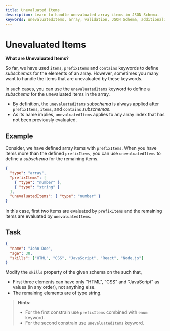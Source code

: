 ```yaml
---
title: Unevaluated Items
description: Learn to handle unevaluated array items in JSON Schema.
keywords: unevaluatedItems, array, validation, JSON Schema, additionalItems
---
```



# Unevaluated Items

**What are Unevaluated Items?**

So far, we have used `items`, `prefixItems` and `contains` keywords to define *subschemas* for the elements of an array. However, sometimes you many want to handle the items that are unevaluated by these keywords.

In such cases, you can use the `unevaluatedItems` keyword to define a *subschema* for the unevaluated items in the array.

- By definition, the `unevaluatedItems` *subschema* is always applied after `prefixItems`, `items`, and `contains` *subschemas*.
- As its name implies, `unevaluatedItems` applies to any array index that has not been previously evaluated.



## Example

Consider, we have defined array items with `prefixItems`. When you have items more than the defined `prefixItems`, you can use `unevaluatedItems` to define a *subschema* for the remaining items.


```json
{
  "type": "array",
  "prefixItems": [
    { "type": "number" },
    { "type": "string" }
  ],
  "unevaluatedItems": { "type": "number" }
}
```

In this case, first two items are evaluated by `prefixItems` and the remaining items are evaluated by `unevaluatedItems`.


## Task 

```json 
{
  "name": "John Doe",
  "age": 30,
  "skills": ["HTML", "CSS", "JavaScript", "React", "Node.js"]
}
```

Modify the `skills` property of the given schema on the <SideEditorLink/> such that, 
- First three elements can have only "HTML", "CSS" and "JavaScript" as values (in any order), not anything else.
- The remaining elements are of type string.

> **Hints:** 
> - For the first constrain use `prefixItems` combined with `enum` keyword.
> - For the second constrain use `unevaluatedItems` keyword.